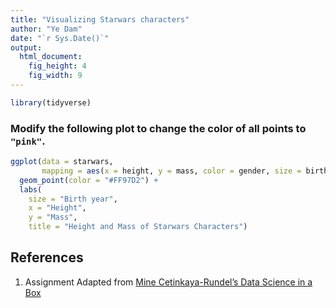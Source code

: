 ```yaml
---
title: "Visualizing Starwars characters"
author: "Ye Dam"
date: "`r Sys.Date()`"
output: 
  html_document: 
    fig_height: 4
    fig_width: 9
---
```


```r
library(tidyverse)
```

### Modify the following plot to change the color of all points to `"pink"`.

```r
ggplot(data = starwars, 
       mapping = aes(x = height, y = mass, color = gender, size = birth_year)) +
  geom_point(color = "#FF97D2") +
  labs(
    size = "Birth year", 
    x = "Height", 
    y = "Mass",
    title = "Height and Mass of Starwars Characters")
```


## References {#references}
1. Assignment Adapted from [Mine Cetinkaya-Rundel's Data Science in a Box](https://github.com/rstudio-education/datascience-box)